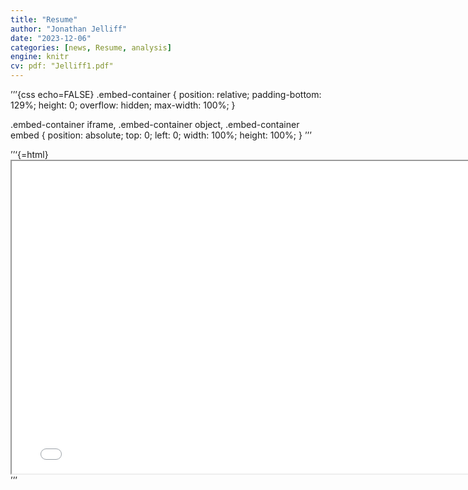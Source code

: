 ```yaml
---
title: "Resume"
author: "Jonathan Jelliff"
date: "2023-12-06"
categories: [news, Resume, analysis]
engine: knitr
cv: pdf: "Jelliff1.pdf"
---
```


'''{css echo=FALSE}
.embed-container {
    position: relative;
    padding-bottom: 129%;
    height: 0;
    overflow: hidden;
    max-width: 100%;
}

.embed-container iframe,
.embed-container object,
.embed-container embed {
    position: absolute;
    top: 0;
    left: 0;
    width: 100%;
    height: 100%;
}
'''





'''{=html}
<iframe width="780" height="500" src="file:/C:/Users/kairo/primary/posts/Resume/Jelliff.pdf" title="Quarto Documentation"></iframe>
'''


